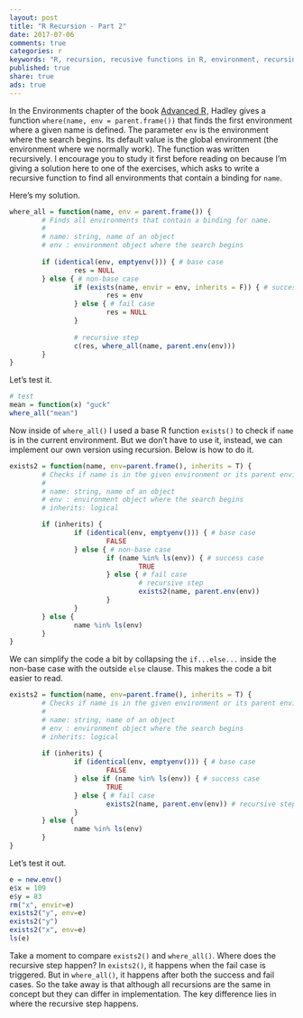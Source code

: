 ```yaml
---
layout: post
title: "R Recursion - Part 2"
date: 2017-07-06
comments: true
categories: r
keywords: "R, recursion, recusive functions in R, environment, recursing over environments in R, where(), exists(), tail recursion in R, recursion in R"
published: true
share: true
ads: true
---
```


In the Environments chapter of the book 
<a rel="nofollow" href="https://www.amazon.com/gp/product/1466586966/ref=as_li_tl?ie=UTF8&camp=1789&creative=9325&creativeASIN=1466586966&linkCode=as2&tag=cabaceo-20&linkId=2GDWMZSF4NX32QIO">Advanced R</a><img src="https://ir-na.amazon-adsystem.com/e/ir?t=cabaceo-20&l=as2&o=1&a=1466586966" width="1" height="1" border="0" alt="" style="border:none !important; margin:0px !important;" />, Hadley gives a function 
`where(name, env = parent.frame())` that finds the first environment where a given name is defined. The parameter `env` is the environment where the search begins. Its default value is the global environment (the environment where we normally work). The function was written recursively. I encourage you to study it first before reading on because I'm giving a solution here to one of the exercises, which asks to write a recursive function to find all environments that contain a binding for `name`. 

Here's my solution. 

```r
where_all = function(name, env = parent.frame()) {
        # Finds all environments that contain a binding for name.
        # 
        # name: string, name of an object
        # env : environment object where the search begins
        
        if (identical(env, emptyenv())) { # base case
                res = NULL
        } else { # non-base case
                if (exists(name, envir = env, inherits = F)) { # success case
                        res = env
                } else { # fail case
                        res = NULL
                }
                        
                # recursive step
                c(res, where_all(name, parent.env(env)))
        }
}
```

Let's test it.

```r
# test
mean = function(x) "guck"
where_all("mean")
```

Now inside of `where_all()` I used a base R function `exists()` to check if `name` is in the current environment. But we don't have to use it, instead, we can implement our own version using recursion. Below is how to do it.

```r
exists2 = function(name, env=parent.frame(), inherits = T) {
        # Checks if name is in the given environment or its parent environments.
        # 
        # name: string, name of an object
        # env : environment object where the search begins
        # inherits: logical

        if (inherits) {
                if (identical(env, emptyenv())) { # base case
                        FALSE
                } else { # non-base case
                        if (name %in% ls(env)) { # success case
                                TRUE
                        } else { # fail case
                                # recursive step
                                exists2(name, parent.env(env)) 
                        }
                }        
        } else {
                name %in% ls(env)
        }
}
```

We can simplify the code a bit by collapsing the `if...else...` inside the non-base case with the outside `else` clause. This makes the code a bit easier to read.

```r
exists2 = function(name, env=parent.frame(), inherits = T) {
        # Checks if name is in the given environment or its parent environments.
        # 
        # name: string, name of an object
        # env : environment object where the search begins
        # inherits: logical
        
        if (inherits) {
                if (identical(env, emptyenv())) { # base case
                        FALSE
                } else if (name %in% ls(env)) { # success case
                        TRUE
                } else { # fail case
                        exists2(name, parent.env(env)) # recursive step
                }
        } else {
                name %in% ls(env)
        }
}
```

Let's test it out.

```r
e = new.env()
e$x = 109
e$y = 83
rm("x", envir=e)
exists2("y", env=e)
exists2("y")
exists2("x", env=e)
ls(e)
```

Take a moment to compare `exists2()` and `where_all()`. Where does the recursive step happen? In `exists2()`, it happens when the fail case is triggered. But in `where_all()`, it happens after both the success and fail cases. So the take away is that although all recursions are the same in concept but they can differ in implementation. The key difference lies in where the recursive step happens.


